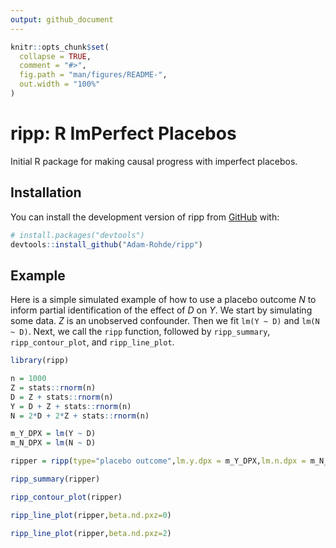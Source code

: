 ```yaml
---
output: github_document
---
```



```r
knitr::opts_chunk$set(
  collapse = TRUE,
  comment = "#>",
  fig.path = "man/figures/README-",
  out.width = "100%"
)
```

# ripp: R ImPerfect Placebos

<!-- badges: start -->
<!-- badges: end -->

Initial R package for making causal progress with imperfect placebos.

## Installation

You can install the development version of ripp from [GitHub](https://github.com/) with:

``` r
# install.packages("devtools")
devtools::install_github("Adam-Rohde/ripp")
```

## Example

Here is a simple simulated example of how to use a placebo outcome $N$ to inform partial identification of the effect of $D$ on $Y$. We start by simulating some data. $Z$ is an unobserved confounder. Then we fit `lm(Y ~ D)` and `lm(N ~ D)`. Next, we call the `ripp` function, followed by `ripp_summary`, `ripp_contour_plot`, and `ripp_line_plot`.

```r
library(ripp)

n = 1000
Z = stats::rnorm(n)
D = Z + stats::rnorm(n)
Y = D + Z + stats::rnorm(n)
N = 2*D + 2*Z + stats::rnorm(n)

m_Y_DPX = lm(Y ~ D)
m_N_DPX = lm(N ~ D)

ripper = ripp(type="placebo outcome",lm.y.dpx = m_Y_DPX,lm.n.dpx = m_N_DPX,treatment = "D")

ripp_summary(ripper)

ripp_contour_plot(ripper)

ripp_line_plot(ripper,beta.nd.pxz=0)

ripp_line_plot(ripper,beta.nd.pxz=2)
```
